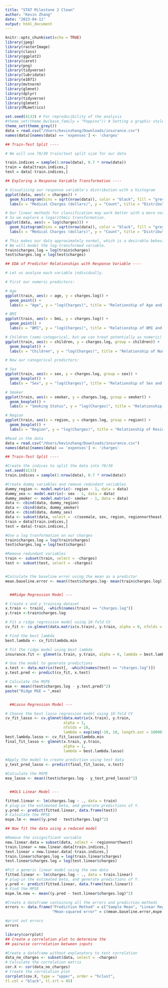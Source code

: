 ```yaml
---
title: "STAT Milestone 2 Clean"
author: "Kevin Zhang"
date: "2023-04-11"
output: html_document
---
```


```r
knitr::opts_chunk$set(echo = TRUE)
library(jpeg)
library(rasterImage)
library(class)
library(ggplot2)
library(caret)
library(png)
library(tidyverse)
library(lubridate)
library(e1071)
library(mvtnorm)
library(glmnet)
library(dplyr)
library(tidyverse)
library(glmnet)
library(MLmetrics)
```

```r

set.seed(4133) # For reproducibility of the analysis
#theme_set(theme_bw(base_family = "Poppins")) # Setting a graphic style for the analysis
theme_set(theme_grey())
data = read.csv("/Users/kevinzhang/Downloads/insurance.csv")
names(data)[names(data) == 'expenses'] <- 'charges'

## Train-Test Split ----

# We will use 70/30 train/test split size for our data

train.indices = sample(1:nrow(data), 0.7 * nrow(data))
train = data[train.indices,]
test = data[-train.indices,]

## Exploring a Response Variable Transformation ----

# Visualizing our response variable's distribution with a histogram
ggplot(data, aes(x = charges)) +
  geom_histogram(bins = sqrt(nrow(data)), color = "black", fill = "grey") +
  labs(x = "Medical Charges (dollars)", y = "Count", title = "Distribution of Response Variable")

# Our linear methods for classification may work better with a more normally distributed response variable.
# So we explore a logarithmic transformation.
ggplot(data, aes(x = log(charges))) +
  geom_histogram(bins = sqrt(nrow(data)), color = "black", fill = "grey") +
  labs(x = "Medical Charges (dollars)", y = "Count", title = "Distribution of Response Variable")

# This makes our data approximately normal, which is a desirable behavior.
# We will model the log-transformed variable. 
train$charges.log = log(train$charges)
test$charges.log = log(test$charges)

## EDA of Predictor Relationships with Response Variable ----

# Let us analyze each variable individually. 

# First our numeric predictors:

# Age
ggplot(train, aes(x = age, y = charges.log)) +
  geom_point() +
  labs(x = "Age", y = "log(Charges)", title = "Relationship of Age and Medical Charges")

# BMI
ggplot(train, aes(x = bmi, y = charges.log)) +
  geom_point() +
  labs(x = "BMI", y = "log(Charges)", title = "Relationship of BMI and Medical Charges")

# Children (semi-categorical, but we can treat potentially as numeric)
ggplot(train, aes(x = children, y = charges.log, group = children)) +
  geom_boxplot() +
  labs(x = "Children", y = "log(Charges)", title = "Relationship of Number of Children and Medical Charges")

# Now our categorical predictors:

# Sex
ggplot(train, aes(x = sex, y = charges.log, group = sex)) +
  geom_boxplot() +
  labs(x = "Sex", y = "log(Charges)", title = "Relationship of Sex and Medical Charges")

# Smoker
ggplot(train, aes(x = smoker, y = charges.log, group = smoker)) +
  geom_boxplot() +
  labs(x = "Smoking Status", y = "log(Charges)", title = "Relationship of Smoking Status and Medical Charges")

# Region
ggplot(train, aes(x = region, y = charges.log, group = region)) +
  geom_boxplot() +
  labs(x = "Region", y = "log(Charges)", title = "Relationship of Residence Region and Medical Charges")

```



```r

#Read in the data
data = read.csv("/Users/kevinzhang/Downloads/insurance.csv")
names(data)[names(data) == 'expenses'] <- 'charges'

## Train-Test Split ----

#Create the indices to split the data into 70/30
set.seed(4133)
train.indices = sample(1:nrow(data), 0.7 * nrow(data))

#Create dummy variables and remove redundant variables
dummy_region <- model.matrix(~ region - 1, data = data)
dummy_sex <- model.matrix(~ sex - 1, data = data)
dummy_smoker <- model.matrix(~ smoker - 1, data = data)
data <- cbind(data, dummy_region)
data <- cbind(data, dummy_smoker)
data <- cbind(data, dummy_sex)
data <- subset(data, select = -c(sexmale, sex, region, regionnortheast, smoker, smokerno))
train = data[train.indices,]
test = data[-train.indices,]

#Use a log tranformation on our charges
train$charges.log = log(train$charges)
test$charges.log = log(test$charges)

#Remove redundant variables
train <- subset(train, select = -charges)
test <- subset(test, select = -charges)


#Calculate the baseline error using the mean as a predictor
mean.baseline.error <- mean((test$charges.log- mean(train$charges.log))^2)


  ##Ridge Regression Model ---

# Create x and y training dataset
x.train <- train[, -which(names(train) == "charges.log")]
y.train <-train$charges.log

# Fit a ridge regression model using 10-fold CV
cv_fit <- cv.glmnet(data.matrix(x.train), y.train, alpha = 0, nfolds = 10, lambda = exp(seq(-10, 10, length.out = 1000)))

# Find the best lambda
best.lambda <- cv_fit$lambda.min

# Fit the ridge model using best lambda
insurance.fit <- glmnet(x.train, y.train, alpha = 0, lambda = best.lambda)

# Use the model to generate predictions
x.test <- data.matrix(test[, -which(names(test) == "charges.log")])
y.test.pred <- predict(cv_fit, x.test)

# Calculate the MSPE
mse <- mean((test$charges.log - y.test.pred)^2)
paste("Ridge MSE = ",mse)


  ##Lasso Regression Model ---

# Choose the best lasso regression model using 10-fold CV
cv_fit_lasso <- cv.glmnet(data.matrix(x.train), y.train,
                          alpha = 1, 
                          nfolds = 10, 
                          lambda = exp(seq(-10, 10, length.out = 10000)))
best.lambda.lasso <- cv_fit_lasso$lambda.min
final_fit_lasso <- glmnet(x.train, y.train,
                          alpha = 1, 
                          lambda = best.lambda.lasso)

#Apply the model to create prediction using test data
y_test_pred_lasso <- predict(final_fit_lasso, x.test)

#Calculate the MSPE
mse_lasso <- mean((test$charges.log - y_test_pred_lasso)^2)


  ##OLS Linear Model ---

fitted.linear <- lm(charges.log ~ ., data = train)
# plug-in the estimated beta, and generate predictions of Y.
y.pred <- predict(fitted.linear, data.frame(test))
# Calculate the MPSE
mspe.lm <- mean((y.pred - test$charges.log)^2)

## Now fit the data using a reduced model

#Remove the insignificant variable
new.linear.data = subset(data, select = -regionnorthwest)
train.linear = new.linear.data[train.indices,]
test.linear = new.linear.data[-train.indices,]
train.linear$charges.log = log(train.linear$charges)
test.linear$charges.log = log(test.linear$charges)

#Fit a generic linear model using the new data
fitted.linear <- lm(charges.log ~ ., data = train.linear)
# plug-in the estimated beta, and generate predictions of Y.
y.pred <- predict(fitted.linear, data.frame(test.linear))
# Find the MPSE
mspe.lm.new <- mean((y.pred - test.linear$charges.log)^2)

#Create a dataframe containing all the errors and prediction methods
errors <- data.frame("Prediction Method" = c("Sample Mean", "Linear Regression (All variables)", "Linear Regression (Reduced Model)", "Ridge Regression", "Lasso Regression"), 
                     "Mean-squared error" = c(mean.baseline.error,mspe.lm,mspe.lm.new, mse, mse_lasso) )

#print out errors
errors


```

```r
library(corrplot)
## Create a correlation plot to determine the 
## pairwise corrrelation between inputs

#Create a dataframe without explanatory to test correlation
data_no_charges <- subset(data, select = -charges)
# Calculate the correlation matrix
cor.X <- cor(data_no_charges)
# Create the correlation plot
corrplot(cov.X, type = "upper", order = "hclust",
tl.col = "black", tl.srt = 45)
```

